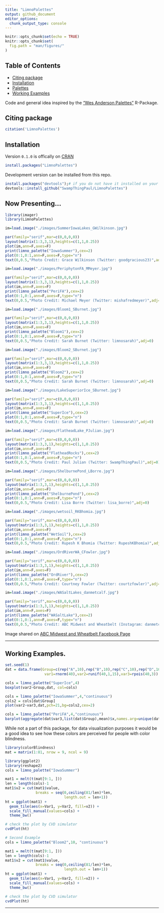 ```yaml
---
title: "LimnoPalettes"
output: github_document
editor_options: 
  chunk_output_type: console
---
```


```r
knitr::opts_chunk$set(echo = TRUE)
knitr::opts_chunk$set(
  fig.path = "man/figures/"
)
```

## Table of Contents

* [Citing package](#cite)
* [Installation](#install)
* [Palettes](#examp)
* [Working Examples](#workexamp)

Code and general idea inspired by the ["Wes Anderson Palettes"](https://github.com/karthik/wesanderson) R-Package.

## Citing package <a name="cite"></a>

```r
citation('LimnoPalettes')
```

## Installation <a name="install"></a>

Version `0.1.0` is offically on [CRAN](https://cran.r-project.org/web/packages/LimnoPalettes/index.html)

```r
install.packages("LimnoPalettes")
```

Development version can be installed from this repo. 

```r
install.packages("devtools");# if you do not have it installed on your PC
devtools::install_github("SwampThingPaul/LimnoPalettes")
```


## Now Presenting... <a name="examp"></a>

```r
library(imager)
library(LimnoPalettes)

im=load.image("./images/SummerIowaLakes_GWilkinson.jpg")

par(family="serif",mar=c(0,0,0,0))
layout(matrix(1:3,3,1),heights=c(1,1,0.25))
plot(im,ann=F,axes=F)
print(limno_palette("IowaSummer"),cex=2)
plot(0:1,0:1,ann=F,axes=F,type="n")
text(0,0.5,"Photo Credit: Grace Wilkinson (Twitter: goodgracious23)",adj=0)
```

```r
im=load.image("./images/PeriphytonFA_MMeyer.jpg")

par(family="serif",mar=c(0,0,0,0))
layout(matrix(1:3,3,1),heights=c(1,1,0.25))
plot(im,ann=F,axes=F)
print(limno_palette("PeriFA"),cex=2)
plot(0:1,0:1,ann=F,axes=F,type="n")
text(0,0.5,"Photo Credit: Michael Meyer (Twitter: mishafredmeyer)",adj=0)
```

```r
im=load.image("./images/Bloom1_SBurnet.jpg")

par(family="serif",mar=c(0,0,0,0))
layout(matrix(1:3,3,1),heights=c(1,1,0.25))
plot(im,ann=F,axes=F)
print(limno_palette("Bloom1"),cex=2)
plot(0:1,0:1,ann=F,axes=F,type="n")
text(0,0.5,"Photo Credit: Sarah Burnet (Twitter: limnosarah)",adj=0)
```

```r
im=load.image("./images/Bloom2_SBurnet.jpg")

par(family="serif",mar=c(0,0,0,0))
layout(matrix(1:3,3,1),heights=c(1,1,0.25))
plot(im,ann=F,axes=F)
print(limno_palette("Bloom2"),cex=2)
plot(0:1,0:1,ann=F,axes=F,type="n")
text(0,0.5,"Photo Credit: Sarah Burnet (Twitter: limnosarah)",adj=0)
```

```r
im=load.image("./images/LakeSuperiorIce_SBurnet.jpg")

par(family="serif",mar=c(0,0,0,0))
layout(matrix(1:3,3,1),heights=c(1,1,0.25))
plot(im,ann=F,axes=F)
print(limno_palette("SuperIce"),cex=2)
plot(0:1,0:1,ann=F,axes=F,type="n")
text(0,0.5,"Photo Credit: Sarah Burnet (Twitter: limnosarah)",adj=0)
```

```r
im=load.image("./images/FlatheadLake_PJulian.jpg")

par(family="serif",mar=c(0,0,0,0))
layout(matrix(1:3,3,1),heights=c(1,1,0.25))
plot(im,ann=F,axes=F)
print(limno_palette("FlatheadRocks"),cex=2)
plot(0:1,0:1,ann=F,axes=F,type="n")
text(0,0.5,"Photo Credit: Paul Julian (Twitter: SwampThingPaul)",adj=0)
```

```r
im=load.image("./images/ShelburnePond_LBorre.jpg")

par(family="serif",mar=c(0,0,0,0))
layout(matrix(1:3,3,1),heights=c(1,1,0.25))
plot(im,ann=F,axes=F)
print(limno_palette("ShelburnePond"),cex=2)
plot(0:1,0:1,ann=F,axes=F,type="n")
text(0,0.5,"Photo Credit: Lisa Borre (Twitter: lisa_borre)",adj=0)
```

```r
im=load.image("./images/wetsoil_RKBhomia.jpg")

par(family="serif",mar=c(0,0,0,0))
layout(matrix(1:3,3,1),heights=c(1,1,0.25))
plot(im,ann=F,axes=F)
print(limno_palette("WetSoil"),cex=2)
plot(0:1,0:1,ann=F,axes=F,type="n")
text(0,0.5,"Photo Credit: Rupesh K Bhomia (Twitter: RupeshKBhomia)",adj=0)
```

```r
im=load.image("./images/OrdRiverWA_CFowler.jpg")

par(family="serif",mar=c(0,0,0,0))
layout(matrix(1:3,3,1),heights=c(1,1,0.25))
plot(im,ann=F,axes=F)
print(limno_palette("OrdRiver"),cex=2)
plot(0:1,0:1,ann=F,axes=F,type="n")
text(0,0.5,"Photo Credit: Courtney Fowler (Twitter: courtzfowler)",adj=0)
```


```r
im=load.image("./images/WASaltLakes_danmetcalf.jpg")

par(family="serif",mar=c(0,0,0,0))
layout(matrix(1:3,3,1),heights=c(1,1,0.25))
plot(im,ann=F,axes=F)
print(limno_palette("WASaltLake"),cex=2)
plot(0:1,0:1,ann=F,axes=F,type="n")
text(0,0.5,"Photo Credit: ABC Midwest and Wheatbelt (Instagram: danmetcalf)",adj=0)
```

Image shared on [ABC Midwest and Wheatbelt Facebook Page](https://www.facebook.com/abcmidwestandwheatbelt/photos/a.321716205984/10158416054510985/)

***

## Working Examples. <a name="workexamp"></a>

```r
set.seed(1)
dat = data.frame(Group=c(rep("A",10),rep("B",10),rep("C",10),rep("D",10)),
                  var1=rnorm(40),var2=runif(40,1,15),var3=rpois(40,3))

cols = limno_palette("SuperIce",4)
boxplot(var2~Group,dat, col=cols)
```
```r
cols = limno_palette("IowaSummer",4,"continuous")
cols2 = cols[dat$Group]
plot(var2~var3,dat,pch=21,bg=cols2,cex=2)
```

```r
cols = limno_palette("PeriFA",4,"continuous")
barplot(aggregate(dat$var3,list(dat$Group),mean)$x,names.arg=unique(dat$Group),ylim=c(0,4),col=cols)

```

While not a part of this package, for data visualization purposes it would be a good idea to see how these colors are perceived for people with color blindness. 

```r
library(colorBlindness)
mat = matrix(1:81, nrow = 9, ncol = 9)

library(ggplot2)
library(reshape2)
cols = limno_palette("IowaSummer")

mat1 = melt(t(mat[9:1, ]))
len = length(cols)-1
mat1$v2 = cut(mat1$value,
              breaks = seq(0,ceiling(81/len)*len, 
                           length.out = len+1))
ht = ggplot(mat1) + 
  geom_tile(aes(x=Var1, y=Var2, fill=v2)) + 
  scale_fill_manual(values=cols) + 
  theme_bw()

# check the plot by CVD simulator
cvdPlot(ht)
```


```r
# Second Example
cols = limno_palette("Bloom2",10, "continuous")

mat1 = melt(t(mat[9:1, ]))
len = length(cols)-1
mat1$v2 = cut(mat1$value,
              breaks = seq(0,ceiling(81/len)*len, 
                           length.out = len+1))
ht = ggplot(mat1) + 
  geom_tile(aes(x=Var1, y=Var2, fill=v2)) + 
  scale_fill_manual(values=cols) + 
  theme_bw()

# check the plot by CVD simulator
cvdPlot(ht)
```

***
